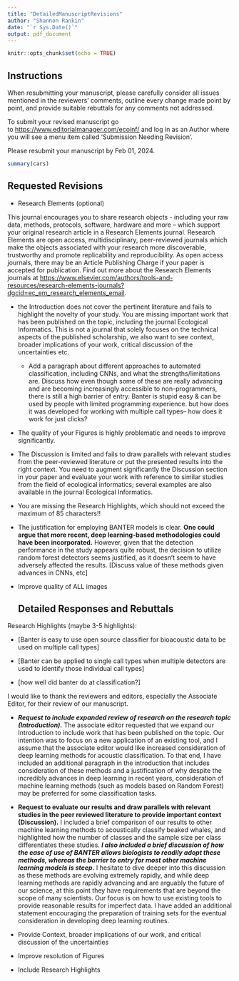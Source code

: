 ```yaml
---
title: "DetailedManuscriptRevisions"
author: "Shannon Rankin"
date: "`r Sys.Date()`"
output: pdf_document
---
```


```r
knitr::opts_chunk$set(echo = TRUE)
```

## Instructions

When resubmitting your manuscript, please carefully consider all issues mentioned in the reviewers' comments, outline every change made point by point, and provide suitable rebuttals for any comments not addressed.

To submit your revised manuscript go to <https://www.editorialmanager.com/ecoinf/> and log in as an Author where you will see a menu item called 'Submission Needing Revision'.

Please resubmit your manuscript by Feb 01, 2024.

```r
summary(cars)
```

## Requested Revisions

-   Research Elements (optional)

This journal encourages you to share research objects - including your raw data, methods, protocols, software, hardware and more -- which support your original research article in a Research Elements journal. Research Elements are open access, multidisciplinary, peer-reviewed journals which make the objects associated with your research more discoverable, trustworthy and promote replicability and reproducibility. As open access journals, there may be an Article Publishing Charge if your paper is accepted for publication. Find out more about the Research Elements journals at <https://www.elsevier.com/authors/tools-and-resources/research-elements-journals?dgcid=ec_em_research_elements_email>.

-   the Introduction does not cover the pertinent literature and fails to highlight the novelty of your study. You are missing important work that has been published on the topic, including the journal Ecological Informatics. This is not a journal that solely focuses on the technical aspects of the published scholarship, we also want to see context, broader implications of your work, critical discussion of the uncertainties etc.

    -   Add a paragraph about different approaches to automated classification, including CNNs, and what the strengths/limitations are. Discuss how even though some of these are really advancing and are becoming increasingly accessible to non-programmers, there is still a high barrier of entry. Banter is stupid easy & can be used by people with limited programming experience. but how does it was developed for working with multiple call types-- how does it work for just clicks?

-   The quality of your Figures is highly problematic and needs to improve significantly.

-   The Discussion is limited and fails to draw parallels with relevant studies from the peer-reviewed literature or put the presented results into the right context. You need to augment significantly the Discussion section in your paper and evaluate your work with reference to similar studies from the field of ecological informatics; several examples are also available in the journal Ecological Informatics.

-   You are missing the Research Highlights, which should not exceed the maximum of 85 characters!!

-   The justification for employing BANTER models is clear. **One could argue that more recent, deep learning-based methodologies could have been incorporated.** However, given that the detection performance in the study appears quite robust, the decision to utilize random forest detectors seems justified, as it doesn't seem to have adversely affected the results. [Discuss value of these methods given advances in CNNs, etc]

-   Improve quality of ALL images

    ## Detailed Responses and Rebuttals

Research Highlights (maybe 3-5 highlights):

-   [Banter is easy to use open source classifier for bioacoustic data to be used on multiple call types]

-   [Banter can be applied to single call types when multiple detectors are used to identify those individual call types]

-   [how well did banter do at classification?]

I would like to thank the reviewers and editors, especially the Associate Editor, for their review of our manuscript.

-   ***Request to include expanded review of research on the research topic (Introduction).*** The associate editor requested that we expand our Introduction to include work that has been published on the topic. Our intention was to focus on a new application of an existing tool, and I assume that the associate editor would like increased consideration of deep learning methods for acoustic classification. To that end, I have included an additional paragraph in the introduction that includes consideration of these methods and a justification of why despite the incredibly advances in deep learning in recent years, consideration of machine learning methods (such as models based on Random Forest) may be preferred for some classification tasks.

-   **Request to evaluate our results and draw parallels with relevant studies in the peer reviewed literature to provide important context (Discussion).** I included a brief comparison of our results to other machine learning methods to acoustically classify beaked whales, and highlighted how the number of classes and the sample size per class differentiates these studies. ***I also included a brief discussion of how the ease of use of BANTER allows biologists to readily adopt these methods, whereas the barrier to entry for most other machine learning models is steep.*** I hesitate to dive deeper into this discussion as these methods are evolving extremely rapidly, and while deep learning methods are rapidly advancing and are arguably the future of our science, at this point they have requirements that are beyond the scope of many scientists. Our focus is on how to use existing tools to provide reasonable results for imperfect data. I have added an additional statement encouraging the preparation of training sets for the eventual consideration in developing deep learning routines.

-   Provide Context, broader implications of our work, and critical discussion of the uncertainties

-   Improve resolution of Figures

-   Include Research Highlights
